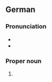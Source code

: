 {{wikipedia}}
{{wikipedia|lang=de}}

==German==

===Pronunciation===
* {{IPA|de|/ˈɡyːtɐsloː/}}
* {{audio|de|De-Gütersloh.ogg|Audio}}

===Proper noun===
{{de-proper noun|n}}

# {{place|de|town|s/North Rhine-Westphalia|c/Germany|t1=Gütersloh}}

{{topics|de|Cities|Germany}}